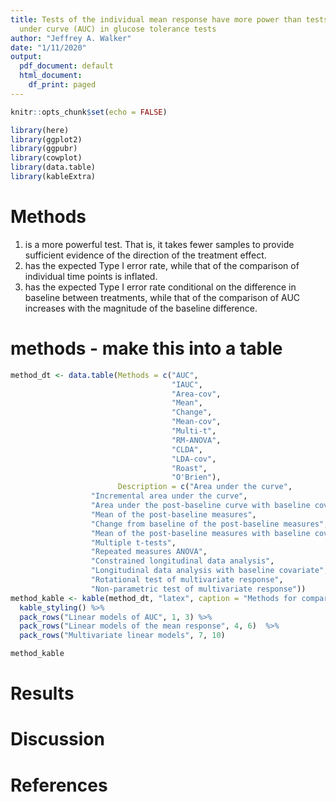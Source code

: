```yaml
---
title: Tests of the individual mean response have more power than tests of the area
  under curve (AUC) in glucose tolerance tests
author: "Jeffrey A. Walker"
date: "1/11/2020"
output:
  pdf_document: default
  html_document:
    df_print: paged
---
```


```r
knitr::opts_chunk$set(echo = FALSE)

library(here)
library(ggplot2)
library(ggpubr)
library(cowplot)
library(data.table)
library(kableExtra)
```

# Methods
1. is a more powerful test. That is, it takes fewer samples to provide sufficient evidence of the direction of the treatment effect.
2. has the expected Type I error rate, while that of the comparison of individual time points is inflated.
3. has the expected Type I error rate conditional on the difference in baseline between treatments, while that of the comparison of AUC increases with the magnitude of the baseline difference.

# methods - make this into a table

```r
method_dt <- data.table(Methods = c("AUC",
                                    "IAUC",
                                    "Area-cov",
                                    "Mean",
                                    "Change",
                                    "Mean-cov",
                                    "Multi-t",
                                    "RM-ANOVA",
                                    "CLDA",
                                    "LDA-cov",
                                    "Roast",
                                    "O'Brien"),
                        Description = c("Area under the curve",
                  "Incremental area under the curve",
                  "Area under the post-baseline curve with baseline covariate",
                  "Mean of the post-baseline measures",
                  "Change from baseline of the post-baseline measures",
                  "Mean of the post-baseline measures with baseline covariate",
                  "Multiple t-tests",
                  "Repeated measures ANOVA",
                  "Constrained longitudinal data analysis",
                  "Longitudinal data analysis with baseline covariate",
                  "Rotational test of multivariate response",
                  "Non-parametric test of multivariate response"))
method_kable <- kable(method_dt, "latex", caption = "Methods for comparing the response between treatments", booktabs = T) %>%
  kable_styling() %>%
  pack_rows("Linear models of AUC", 1, 3) %>%
  pack_rows("Linear models of the mean response", 4, 6)  %>%
  pack_rows("Multivariate linear models", 7, 10)

method_kable
```

# Results
# Discussion
# References

